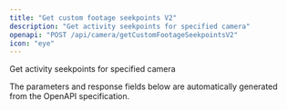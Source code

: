 ```yaml
---
title: "Get custom footage seekpoints V2"
description: "Get activity seekpoints for specified camera"
openapi: "POST /api/camera/getCustomFootageSeekpointsV2"
icon: "eye"
---
```


Get activity seekpoints for specified camera

<Note>
The parameters and response fields below are automatically generated from the OpenAPI specification.
</Note>
